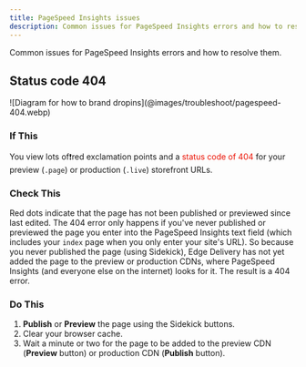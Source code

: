 ```yaml
---
title: PageSpeed Insights issues
description: Common issues for PageSpeed Insights errors and how to resolve them.
---
```



Common issues for PageSpeed Insights errors and how to resolve them.

## Status code 404

<Diagram caption="PageSpeed 404 error">
  ![Diagram for how to brand dropins](@images/troubleshoot/pagespeed-404.webp)
</Diagram>

### If This

You view lots of❗️red exclamation points and a <span style="color:#eb1000">status code of 404</span> for your preview (`.page`) or production (`.live`) storefront URLs.

### Check This

Red dots indicate that the page has not been published or previewed since last edited. The 404 error only happens if you've never published or previewed the page you enter into the PageSpeed Insights text field (which includes your `index` page when you only enter your site's URL). So because you never published the page (using Sidekick), Edge Delivery has not yet added the page to the preview or production CDNs, where PageSpeed Insights (and everyone else on the internet) looks for it. The result is a 404 error.

### Do This

<Steps>

1. **Publish** or **Preview** the page using the Sidekick buttons.
1. Clear your browser cache.
1. Wait a minute or two for the page to be added to the preview CDN (**Preview** button) or production CDN (**Publish** button).

</Steps>

